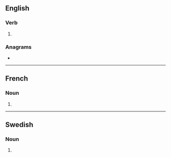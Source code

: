 ==English==

===Verb===
{{head|en|verb form}}

# {{en-third-person singular of|slam}}

===Anagrams===
* {{anagrams|en|a=almss|salms}}

----

==French==

===Noun===
{{head|fr|noun form|g=m}}

# {{plural of|fr|slam}}

----

==Swedish==

===Noun===
{{head|sv|noun form}}

# {{sv-noun-form-indef-gen|slam}}